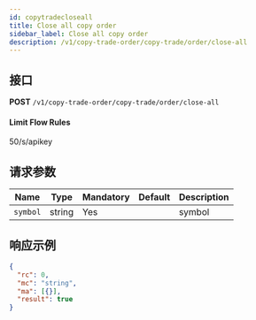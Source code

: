 ```yaml
---
id: copytradecloseall
title: Close all copy order
sidebar_label: Close all copy order
description: /v1/copy-trade-order/copy-trade/order/close-all
---
```


## 接口

**POST** `/v1/copy-trade-order/copy-trade/order/close-all`

#### **Limit Flow Rules**

50/s/apikey

## 请求参数

| Name     | Type   | Mandatory | Default | Description |
| -------- | ------ | --------- | ------- | ----------- |
| `symbol` | string | Yes       |         | symbol      |

## 响应示例

```json
{
  "rc": 0,
  "mc": "string",
  "ma": [{}],
  "result": true
}
```
